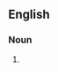 {{also|safety valve}}

==English==

===Noun===
{{head|en|noun}}

# {{attributive form of|safety valve|lang=en|nodot=1}}